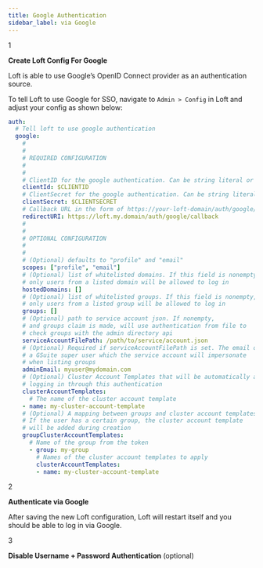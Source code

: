 ```yaml
---
title: Google Authentication
sidebar_label: via Google
---
```


<Step>1</Step>

**Create Loft Config For Google**

Loft is able to use Google’s OpenID Connect provider as an authentication source. 

To tell Loft to use Google for SSO, navigate to `Admin > Config` in Loft and adjust your config as shown below:

```yaml
auth:
  # Tell loft to use google authentication
  google:    
    # 
    # 
    # REQUIRED CONFIGURATION
    #
    #
    # ClientID for the google authentication. Can be string literal or pulled from the environment.
    clientId: $CLIENTID
    # ClientSecret for the google authentication. Can be string literal or pulled from the environment.
    clientSecret: $CLIENTSECRET
    # Callback URL in the form of https://your-loft-domain/auth/google/callback
    redirectURI: https://loft.my.domain/auth/google/callback
    # 
    # 
    # OPTIONAL CONFIGURATION
    #
    #
    # (Optional) defaults to "profile" and "email"
    scopes: ["profile", "email"]
    # (Optional) list of whitelisted domains. If this field is nonempty, 
	# only users from a listed domain will be allowed to log in
	hostedDomains: []
	# (Optional) list of whitelisted groups. If this field is nonempty, 
	# only users from a listed group will be allowed to log in
	groups: []
	# (Optional) path to service account json. If nonempty, 
	# and groups claim is made, will use authentication from file to
	# check groups with the admin directory api
	serviceAccountFilePath: /path/to/service/account.json
	# (Optional) Required if serviceAccountFilePath is set. The email of
	# a GSuite super user which the service account will impersonate
	# when listing groups
	adminEmail: myuser@mydomain.com
    # (Optional) Cluster Account Templates that will be automatically added for new users 
	# logging in through this authentication
	clusterAccountTemplates: 
	  # The name of the cluster account template
	- name: my-cluster-account-template
	# (Optional) A mapping between groups and cluster account templates. 
	# If the user has a certain group, the cluster account template 
	# will be added during creation
	groupClusterAccountTemplates:
	  # Name of the group from the token
	  - group: my-group
	    # Names of the cluster account templates to apply
	    clusterAccountTemplates: 
	    - name: my-cluster-account-template
```

<Step>2</Step>

**Authenticate via Google**

After saving the new Loft configuration, Loft will restart itself and you should be able to log in via Google.

<Step>3</Step>

**Disable Username + Password Authentication** (optional)

<DisablePasswordAuthFragment/>
